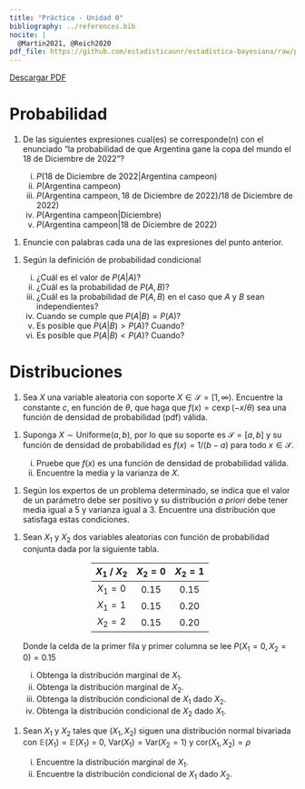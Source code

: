 ```yaml
---
title: "Práctica - Unidad 0"
bibliography: ../references.bib
nocite: |
  @Martin2021, @Reich2020
pdf_file: https://github.com/estadisticaunr/estadistica-bayesiana/raw/pdf/practica/practica_00.pdf
---
```


[Descargar PDF]({{< meta pdf_file >}})

# Probabilidad

<!-- @Martin2021 -->
1.  De las siguientes expresiones cual(es) se corresponde(n) con el enunciado 
    "la probabilidad de que Argentina gane la copa del mundo el 18 de Diciembre de 2022"?
    
    i. $P(\text{18 de Diciembre de 2022} | \text{Argentina campeon})$
    i. $P(\text{Argentina campeon})$
    i. $P(\text{Argentina campeon}, \text{18 de Diciembre de 2022}) / \text{18 de Diciembre de 2022})$
    i. $P(\text{Argentina campeon} | \text{Diciembre})$
    i. $P(\text{Argentina campeon} | \text{18 de Diciembre de 2022})$

<!-- @Martin2021 -->
1.  Enuncie con palabras cada una de las expresiones del punto anterior.

<!-- @Martin2021 -->
1.  Según la definición de probabilidad condicional

    i. ¿Cuál es el valor de $P(A | A)$?
    i. ¿Cuál es la probabilidad de $P(A, B)$?
    i. ¿Cuál es la probabilidad de $P(A, B)$ en el caso que $A$ y $B$ sean independientes?
    i. Cuando se cumple que $P(A | B) = P(A)$?
    i. Es posible que $P(A | B) > P(A)$? Cuando?
    i. Es posible que $P(A | B) < P(A)$? Cuando?


# Distribuciones

<!-- @Reich2020 -->
1.  Sea $X$ una variable aleatoria con soporte $X \in \mathcal{S} = [1, \infty)$. 
    Encuentre la constante $c$, en función de $\theta$, que haga que 
    $f(x) = c \exp(-x / \theta)$ sea una función de densidad de probabilidad (pdf) válida.

<!-- @Reich2020 -->
1.  Suponga $X \sim \text{Uniforme}(a, b)$, por lo que su soporte es $\mathcal{S} = [a, b]$
    y su función de densidad de probabilidad es $f(x) = 1 / (b - a)$ para todo $x \in \mathcal{S}$.
    
    i. Pruebe que $f(x)$ es una función de densidad de probabilidad válida.
    i. Encuentre la media y la varianza de $X$.

<!-- @Reich2020 -->
1.  Según los expertos de un problema determinado, se indica que el valor de un parámetro 
    debe ser positivo y su distribución _a priori_ debe tener media igual a 5 y varianza
    igual a 3. Encuentre una distribución que satisfaga estas condiciones.

<!-- @Reich2020 -->
1.  Sean $X_1$ y $X_2$ dos variables aleatorias con función de probabilidad conjunta dada
    por la siguiente tabla.

    <center>
    <div style="width:50%" class="table-practica">

    | $X_1$ / $X_2$ |  $X_2=0$  |  $X_2=1$  |
    |:-------------:|:---------:|:---------:|
    |    $X_1=0$    |   $0.15$  |   $0.15$  |
    |    $X_1=1$    |   $0.15$  |   $0.20$  |
    |    $X_2=2$    |   $0.15$  |   $0.20$  |

    </div>
    </center>

    Donde la celda de la primer fila y primer columna se lee $P(X_1=0, X_2=0)=0.15$ 

    i. Obtenga la distribución marginal de $X_1$.
    i. Obtenga la distribución marginal de $X_2$.
    i. Obtenga la distribución condicional de $X_1$ dado $X_2$.
    i. Obtenga la distribución condicional de $X_2$ dado $X_1$.

<!-- @Reich2020 -->
1.  Sean $X_1$ y $X_2$ tales que $(X_1, X_2)$ siguen una distribución normal bivariada
    con $\mathbb{E}(X_1) = \mathbb{E}(X_1)$ = 0, $\text{Var}(X_1) = \text{Var}(X_2 = 1)$ y 
    $\text{cor}(X_1, X_2) = \rho$

    i. Encuentre la distribución marginal de $X_1$.
    i. Encuentre la distribución condicional de $X_1$ dado $X_2$.

